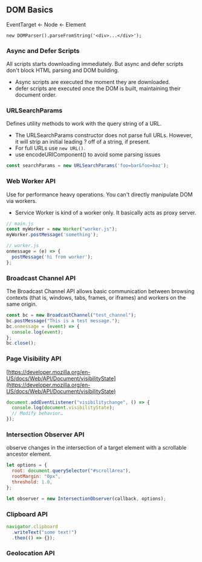 ## DOM Basics

EventTarget ← Node ← Element

`new DOMParser().parseFromString('<div>...</div>');`

### Async and Defer Scripts

All scripts starts downloading immediately.
But async and defer scripts don't block HTML parsing and DOM building.

- Async scripts are executed the moment they are downloaded.
- defer scripts are executed once the DOM is built, maintaining their document order.

### URLSearchParams

Defines utility methods to work with the query string of a URL.
- The URLSearchParams constructor does not parse full URLs.
  However, it will strip an initial leading ? off of a string, if present.
- For full URLs use `new URL()`.
- use encodeURIComponent() to avoid some parsing issues

```js
const searchParams = new URLSearchParams('foo=bar&foo=baz');
```

### Web Worker API

Use for performance heavy operations. You can't directly manipulate DOM via workers.
- Service Worker is kind of a worker only. It basically acts as proxy server.

```js
// main.js
const myWorker = new Worker("worker.js");
myWorker.postMessage('something');

// worker.js
onmessage = (e) => {
  postMessage('hi from worker');
};
```

### Broadcast Channel API

The Broadcast Channel API allows basic communication between browsing contexts
(that is, windows, tabs, frames, or iframes) and workers on the same origin.

```js
const bc = new BroadcastChannel("test_channel");
bc.postMessage("This is a test message.");
bc.onmessage = (event) => {
  console.log(event);
};
bc.close();
```

### Page Visibility API
[https://developer.mozilla.org/en-US/docs/Web/API/Document/visibilityState](https://developer.mozilla.org/en-US/docs/Web/API/Document/visibilityState)
```js
document.addEventListener("visibilitychange", () => {
  console.log(document.visibilityState);
  // Modify behavior…
});
```

### Intersection Observer API

observe changes in the intersection of a target element with a scrollable ancestor element.
```js
let options = {
  root: document.querySelector("#scrollArea"),
  rootMargin: "0px",
  threshold: 1.0,
};

let observer = new IntersectionObserver(callback, options);
```

### Clipboard API

```js
navigator.clipboard
  .writeText("some text!")
  .then(() => {});
```

### Geolocation API


